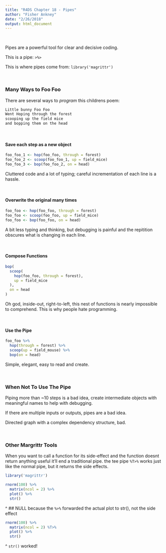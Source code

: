 ```yaml
---
title: "R4DS Chapter 18 - Pipes"
author: "Fisher Ankney"
date: "2/26/2018"
output: html_document
---
```

<br>

Pipes are a powerful tool for clear and decisive coding. 

This is a pipe: `>%>` 

This is where pipes come from: `library('magrittr')`

<br> 

### Many Ways to Foo Foo 

There are several ways to *program* this childrens poem:

```r
Little bunny Foo Foo
Went Hoping through the forest
scooping up the field mice
and bopping them on the head
```

<br> 

#### Save each step as a new object
```r
foo_foo_1 <- hop(foo_foo, through = forest)
foo_foo_2 <- scoop(foo_foo_1, up = field_mice)
foo_foo_3 <- bop(foo_foo_2, on = head)
```

Cluttered code and a lot of typing; careful incrementation of each line is a hassle. 

<br>

#### Overwrite the original many times
```r
foo_foo <- hop(foo_foo, through = forest)
foo_foo <- scoop(foo_foo, up = field_mice)
foo_foo <- bop(foo_foo, on = head)
```

A bit less typing and thinking, but debugging is painful and the repitition obscures what is changing in each line. 

<br> 

#### Compose Functions
```r
bop(
  scoop(
    hop(foo_foo, through = forest),
    up = field_mice
  ), 
  on = head
)
```

Oh god, inside-out, right-to-left, this nest of functions is nearly impossible to comprehend. This is why people hate programming. 

<br>

#### Use the Pipe
```r
foo_foo %>% 
  hop(through = forest) %>%
  scoop(up = field_mouse) %>%
  bop(on = head) 
```

Simple, elegant, easy to read and create. 

<br> 

### When Not To Use The Pipe

Piping more than ~10 steps is a bad idea, create intermediate objects with meaningful names to help with debugging. 

If there are multiple inputs or outputs, pipes are a bad idea. 

Directed graph with a complex dependency structure, bad. 

<br> 

### Other Margrittr Tools 

When you want to call a function for its side-effect and the function doesnt return anything useful it'll end a traditional pipe. the tee pipe `%T>%` works just like the normal pipe, but it returns the side effects. 

```r
library('magrittr')

rnorm(100) %>%
  matrix(ncol = 2) %>%
  plot() %>%
  str()
```
^ ## NULL because the `%>%` forwarded the actual plot to str(), not the side effect
```r
rnorm(100) %>%
  matrix(ncol = 2) %T>%
  plot() %>%
  str()
```
^ `str()` worked!


